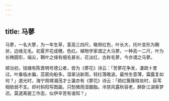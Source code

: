 ```yaml
---
---
---
```

title: 马蓼
---



马蓼，一名大蓼，为一年生草，茎高三四尺，略带红色，叶长大，托叶变形为鞘状，边缘无毛。初夏开花成穗，色红。植物学家谓之大马蓼。一种高一二尺，叶为长椭圆形，端尖，鞘叶之缘有细毛甚长，花淡红，古称毛蓼，今亦谓之马蓼。

顺治初，钱塘有陈晋明号德公者，尝为《蓼花》诗云：「苦蓼花争发，凄疏十里过。叶垂临水徧，蕊密向船多。湿翠沾新雨，轻红落晚波。最怜生意薄，霜露复如何？」道光时，海宁周啸湄茂才士瀛亦有《蓼花》诗云：「疏红簇簇晓妆时，荻苇相依弱不支。却衬斜阳写图画，只愁微雨湿胭脂。冷禁风露秋容老，醉卧江湖客梦迟。莫道离披工作态，似伊辛苦有谁知？」